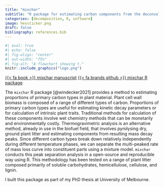 ```yaml
---
title: "mixchar"
subtitle: "R package for estimating carbon components from the deconvolution of thermal decay curves"
categories: [decomposition, R, software] 
image: hexsticker.png
draft: false
bibliography: references.bib
---
```


```r
#| eval: true 
#| echo: false
#| fig-align: "center"
#| out-width: "75%" 
#| fig-alt: "A flowchart showing t."
knitr::include_graphics("logo.png")
```

::: center-text
[{{< fa book >}} mixchar manuscript](https://doi.org/10.5334/jors.249){.btn role="button"} [{{< fa brands github >}} mixchar R package](https://www.smwindecker.com/mixchar/){.btn role="button"}
:::

The `mixchar` R package [@windecker2021] provides a method to estimating proportions of primary carbon types in plant material. Plant cell wall biomass is composed of a range of different types of carbon. Proportions of primary carbon types are useful for estimating kinetic decay parameters or for calculation of intrinsic plant traits. Traditional methods for calculation of these components involve wet chemistry methods that can be monetarily and environmentally costly. Thermogravimetric analysis is an alternative method, already in use in the biofuel field, that involves pyrolysing dry, ground plant litter and estimating components from resulting mass decay peaks. Since different carbon types break down relatively independently during different temperature phases, we can separate the multi-peaked rate of mass loss curve into constituent parts using a mixture model. `mixchar` conducts this peak separation analysis in a open-source and reproducible way using R. This methodology has been tested on a range of plant litter composed primarily of soluble carbohydrates, hemicellulose, cellulose, and lignin.

I built this package as part of my PhD thesis at University of Melbourne.
